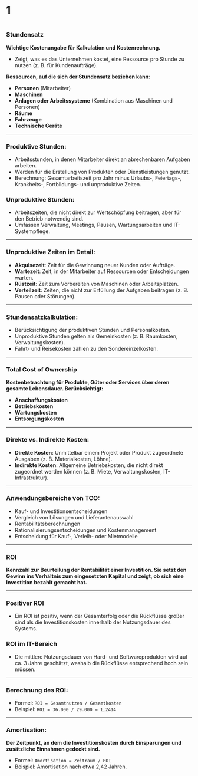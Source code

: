 #
# 1
#
#
### **Stundensatz**
**Wichtige Kostenangabe für Kalkulation und Kostenrechnung.**
- Zeigt, was es das Unternehmen kostet, eine Ressource pro Stunde zu nutzen (z. B. für Kundenaufträge).

**Ressourcen, auf die sich der Stundensatz beziehen kann**:
- **Personen** (Mitarbeiter)
- **Maschinen**
- **Anlagen oder Arbeitssysteme** (Kombination aus Maschinen und Personen)
- **Räume**
- **Fahrzeuge**
- **Technische Geräte**

---

### **Produktive Stunden**:
- Arbeitsstunden, in denen Mitarbeiter direkt an abrechenbaren Aufgaben arbeiten.
- Werden für die Erstellung von Produkten oder Dienstleistungen genutzt.
- Berechnung: Gesamtarbeitszeit pro Jahr minus Urlaubs-, Feiertags-, Krankheits-, Fortbildungs- und unproduktive Zeiten.

### **Unproduktive Stunden**:
- Arbeitszeiten, die nicht direkt zur Wertschöpfung beitragen, aber für den Betrieb notwendig sind.
- Umfassen Verwaltung, Meetings, Pausen, Wartungsarbeiten und IT-Systempflege.

---

### **Unproduktive Zeiten im Detail**:
- **Akquisezeit**: Zeit für die Gewinnung neuer Kunden oder Aufträge.
- **Wartezeit**: Zeit, in der Mitarbeiter auf Ressourcen oder Entscheidungen warten.
- **Rüstzeit**: Zeit zum Vorbereiten von Maschinen oder Arbeitsplätzen.
- **Verteilzeit**: Zeiten, die nicht zur Erfüllung der Aufgaben beitragen (z. B. Pausen oder Störungen).

---

### **Stundensatzkalkulation**:
- Berücksichtigung der produktiven Stunden und Personalkosten.
- Unproduktive Stunden gelten als Gemeinkosten (z. B. Raumkosten, Verwaltungskosten).
- Fahrt- und Reisekosten zählen zu den Sondereinzelkosten.

---

### **Total Cost of Ownership**
**Kostenbetrachtung für Produkte, Güter oder Services über deren gesamte Lebensdauer. Berücksichtigt:**
- **Anschaffungskosten**
- **Betriebskosten**
- **Wartungskosten**
- **Entsorgungskosten**

---

### **Direkte vs. Indirekte Kosten**:
- **Direkte Kosten**: Unmittelbar einem Projekt oder Produkt zugeordnete Ausgaben (z. B. Materialkosten, Löhne).
- **Indirekte Kosten**: Allgemeine Betriebskosten, die nicht direkt zugeordnet werden können (z. B. Miete, Verwaltungskosten, IT-Infrastruktur).

---

### **Anwendungsbereiche von TCO**:
- Kauf- und Investitionsentscheidungen
- Vergleich von Lösungen und Lieferantenauswahl
- Rentabilitätsberechnungen
- Rationalisierungsentscheidungen und Kostenmanagement
- Entscheidung für Kauf-, Verleih- oder Mietmodelle

---

### **ROI**
**Kennzahl zur Beurteilung der Rentabilität einer Investition. Sie setzt den Gewinn ins Verhältnis zum eingesetzten Kapital und zeigt, ob sich eine Investition bezahlt gemacht hat.**
    
---

### **Positiver ROI**
- Ein ROI ist positiv, wenn der Gesamterfolg oder die Rückflüsse größer sind als die Investitionskosten innerhalb der Nutzungsdauer des Systems.

### **ROI im IT-Bereich**
- Die mittlere Nutzungsdauer von Hard- und Softwareprodukten wird auf ca. 3 Jahre geschätzt, weshalb die Rückflüsse entsprechend hoch sein müssen.

---

### **Berechnung des ROI**:
- Formel: `ROI = Gesamtnutzen / Gesamtkosten`
- Beispiel: `ROI = 36.000 / 29.000 ≈ 1,2414`

---

### **Amortisation**:
**Der Zeitpunkt, an dem die Investitionskosten durch Einsparungen und zusätzliche Einnahmen gedeckt sind.**
    
- Formel: `Amortisation = Zeitraum / ROI`
- Beispiel: Amortisation nach etwa 2,42 Jahren.

